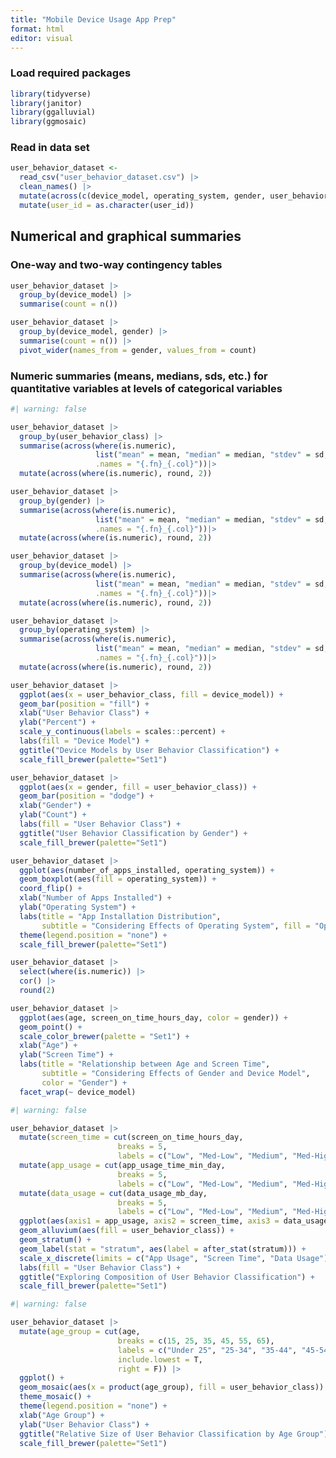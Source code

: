 ```yaml
---
title: "Mobile Device Usage App Prep"
format: html
editor: visual
---
```


### Load required packages

```r
library(tidyverse)
library(janitor)
library(ggalluvial)
library(ggmosaic)
```

### Read in data set

```r
user_behavior_dataset <-
  read_csv("user_behavior_dataset.csv") |>
  clean_names() |>
  mutate(across(c(device_model, operating_system, gender, user_behavior_class), as.factor)) |>
  mutate(user_id = as.character(user_id))
```

## Numerical and graphical summaries

### One-way and two-way contingency tables

```r
user_behavior_dataset |>
  group_by(device_model) |>
  summarise(count = n())
```

```r
user_behavior_dataset |>
  group_by(device_model, gender) |>
  summarise(count = n()) |>
  pivot_wider(names_from = gender, values_from = count)
```

### Numeric summaries (means, medians, sds, etc.) for quantitative variables at levels of categorical variables

```r
#| warning: false

user_behavior_dataset |>
  group_by(user_behavior_class) |>
  summarise(across(where(is.numeric),
                   list("mean" = mean, "median" = median, "stdev" = sd, "IQR" = IQR),
                   .names = "{.fn}_{.col}"))|>
  mutate(across(where(is.numeric), round, 2))
```

```r
user_behavior_dataset |>
  group_by(gender) |>
  summarise(across(where(is.numeric),
                   list("mean" = mean, "median" = median, "stdev" = sd, "IQR" = IQR),
                   .names = "{.fn}_{.col}"))|>
  mutate(across(where(is.numeric), round, 2))
```

```r
user_behavior_dataset |>
  group_by(device_model) |>
  summarise(across(where(is.numeric),
                   list("mean" = mean, "median" = median, "stdev" = sd, "IQR" = IQR),
                   .names = "{.fn}_{.col}"))|>
  mutate(across(where(is.numeric), round, 2))
```

```r
user_behavior_dataset |>
  group_by(operating_system) |>
  summarise(across(where(is.numeric),
                   list("mean" = mean, "median" = median, "stdev" = sd, "IQR" = IQR),
                   .names = "{.fn}_{.col}"))|>
  mutate(across(where(is.numeric), round, 2))
```

```r
user_behavior_dataset |>
  ggplot(aes(x = user_behavior_class, fill = device_model)) +
  geom_bar(position = "fill") +
  xlab("User Behavior Class") +
  ylab("Percent") +
  scale_y_continuous(labels = scales::percent) +
  labs(fill = "Device Model") +
  ggtitle("Device Models by User Behavior Classification") +
  scale_fill_brewer(palette="Set1")
```

```r
user_behavior_dataset |>
  ggplot(aes(x = gender, fill = user_behavior_class)) +
  geom_bar(position = "dodge") +
  xlab("Gender") +
  ylab("Count") +
  labs(fill = "User Behavior Class") +
  ggtitle("User Behavior Classification by Gender") +
  scale_fill_brewer(palette="Set1")
```

```r
user_behavior_dataset |>
  ggplot(aes(number_of_apps_installed, operating_system)) +
  geom_boxplot(aes(fill = operating_system)) +
  coord_flip() +
  xlab("Number of Apps Installed") +
  ylab("Operating System") +
  labs(title = "App Installation Distribution",
       subtitle = "Considering Effects of Operating System", fill = "Operating System") +
  theme(legend.position = "none") +
  scale_fill_brewer(palette="Set1")
```

```r
user_behavior_dataset |>
  select(where(is.numeric)) |>
  cor() |>
  round(2)
```

```r
user_behavior_dataset |>
  ggplot(aes(age, screen_on_time_hours_day, color = gender)) +
  geom_point() +
  scale_color_brewer(palette = "Set1") +
  xlab("Age") +
  ylab("Screen Time") +
  labs(title = "Relationship between Age and Screen Time",
       subtitle = "Considering Effects of Gender and Device Model",
       color = "Gender") +
  facet_wrap(~ device_model)
```

```r
#| warning: false

user_behavior_dataset |>
  mutate(screen_time = cut(screen_on_time_hours_day,
                        breaks = 5,
                        labels = c("Low", "Med-Low", "Medium", "Med-High", "High"))) |>
  mutate(app_usage = cut(app_usage_time_min_day,
                        breaks = 5,
                        labels = c("Low", "Med-Low", "Medium", "Med-High", "High"))) |>
  mutate(data_usage = cut(data_usage_mb_day,
                        breaks = 5,
                        labels = c("Low", "Med-Low", "Medium", "Med-High", "High"))) |>
  ggplot(aes(axis1 = app_usage, axis2 = screen_time, axis3 = data_usage)) +
  geom_alluvium(aes(fill = user_behavior_class)) +
  geom_stratum() +
  geom_label(stat = "stratum", aes(label = after_stat(stratum))) +
  scale_x_discrete(limits = c("App Usage", "Screen Time", "Data Usage")) +
  labs(fill = "User Behavior Class") +
  ggtitle("Exploring Composition of User Behavior Classification") +
  scale_fill_brewer(palette="Set1")
```

```r
#| warning: false

user_behavior_dataset |>
  mutate(age_group = cut(age,
                        breaks = c(15, 25, 35, 45, 55, 65),
                        labels = c("Under 25", "25-34", "35-44", "45-54", "55 and Over"),
                        include.lowest = T,
                        right = F)) |>
  ggplot() +
  geom_mosaic(aes(x = product(age_group), fill = user_behavior_class)) +
  theme_mosaic() +
  theme(legend.position = "none") +
  xlab("Age Group") +
  ylab("User Behavior Class") +
  ggtitle("Relative Size of User Behavior Classification by Age Group") +
  scale_fill_brewer(palette="Set1")
```
